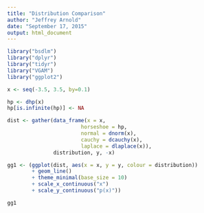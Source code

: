 ```yaml
---
title: "Distribution Comparison"
author: "Jeffrey Arnold"
date: "September 17, 2015"
output: html_document
---
```


```r
library("bsdlm")
library("dplyr")
library("tidyr")
library("VGAM")
library("ggplot2")

x <- seq(-3.5, 3.5, by=0.1)

hp <- dhp(x)
hp[is.infinite(hp)] <- NA

dist <- gather(data_frame(x = x,
                        horseshoe = hp,
                        normal = dnorm(x),
                        cauchy = dcauchy(x),
                        laplace = dlaplace(x)),
               distribution, y, -x)

gg1 <- (ggplot(dist, aes(x = x, y = y, colour = distribution))
        + geom_line()
        + theme_minimal(base_size = 10)
        + scale_x_continuous("x")
        + scale_y_continuous("p(x)"))

gg1
```




       
